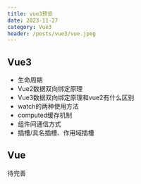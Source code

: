 ```yaml
---
title: vue3预览
date: 2023-11-27
category: Vue3
header: /posts/vue3/vue.jpeg
---
```


## Vue3

-   生命周期
-   Vue2数据双向绑定原理
-   Vue3数据双向绑定原理和vue2有什么区别
-   watch的两种使用方法
-   computed缓存机制
-   组件间通信方式
-   插槽/具名插槽、作用域插槽

## Vue

待完善
